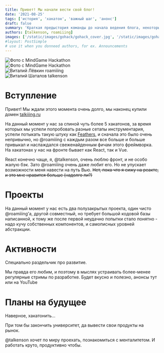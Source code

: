 ```yaml
---
title: Привет! Мы начали вести свой блог!
date: '2021-08-25'
tags: ['история', 'хакатон', 'важный шаг', 'анонс']
draft: false
summary: 'Краткая предыстория команды до начала ведения блога, некоторые планы на будущее.'
authors: [talkenson, roamiiing]
images: ['/static/images/gohack/gohack_cover.jpg', '/static/images/gohack/2.jpg']
#layout: PostSimple
# use it when you donneed authors, for ex. Announcements
---
```


<div className="flex flex-wrap -mx-2 overflow-hidden xl:-mx-2 mb-4">
  <div className="my-1 px-2 w-full overflow-hidden xl:my-1 xl:px-2 xl:w-1/2">
    <Image
      alt="Фото с MindGame Hackathon"
      src="/static/images/gohack/gohack_cover.jpg"
      width={640}
      height={427}
    />
  </div>
  <div className="my-1 px-2 w-full overflow-hidden xl:my-1 xl:px-2 xl:w-1/2">
    <Image
      alt="Фото с MindGame Hackathon"
      src="/static/images/gohack/2.jpg"
      width={640}
      height={427}
    />
  </div>
  <div className="my-1 px-2 w-full overflow-hidden xl:my-1 xl:px-2 xl:w-1/2">
    <Image
      alt="Виталий Лёвкин roamiiing"
      src="/static/images/gohack/4.jpg"
      width={640}
      height={427}
    />
  </div>
  <div className="my-1 px-2 w-full overflow-hidden xl:my-1 xl:px-2 xl:w-1/2">
    <Image
      alt="Виталий Шаталов talkenson"
      src="/static/images/gohack/3.jpg"
      width={640}
      height={427}
    />
  </div>
</div>

# Вступление

Привет! Мы ждали этого момента очень долго, мы наконец купили домен [talkiiing.ru](https://talkiiing.ru)

На данный момент у нас за спиной чуть более 5 хакатонов, за время которых мы успели попробовать разные сетапы инструментария,
успели потыкать такую штуку как [Feathers](https://feathersjs.com/), и сначала это было очень непривычно, но @roamiiing с каждым разом все
больше и больше привыкал и наслаждался свеженайденным фичам этого фреймворка. На хакатонах у нас на фронте бывает как React, так и Vue.

React конечно чаще, я, @talkenson, очень люблю фронт, и не особо жалую бэк. Зато @roamiiing очень даже любит его. Но не упускает
возможности меня навести на путь Вью.
~~Нет, пока что я сижу на реакте, и это мне нравится больше (надолго ли?)~~

# Проекты

На данный момент у нас есть два полузакрытых проекта, один чисто @roamiiing'a, другой совместный, но требует большой кодовой базы написанной,
к тому же после первой неудачно попытки стало понятно - надо кучу собственных компонентов, и самописных уровней абстракции.

# Активности

Специально раздельчик про развитие.

Мы правда его любим, и поэтому в мыслях устраивать более-менее регулярные стримы по разработке. Будет вкусно и полезно,
анонсы тут или на YouTube

# Планы на будущее

Наверное, хакатонить...

При том бы закончить университет, да вывести свои продукты на рынок.

@talkenson хочет по миру проехать, познакомиться с менталитетом. И работать круто, продуктивно чтобы.
